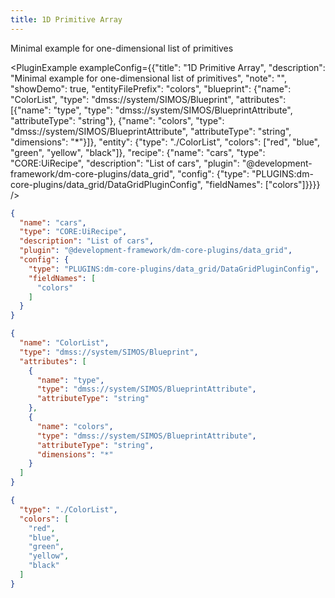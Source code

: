 ```yaml
---
title: 1D Primitive Array
---
```



Minimal example for one-dimensional list of primitives

<PluginExample exampleConfig={{"title": "1D Primitive Array", "description": "Minimal example for one-dimensional list of primitives", "note": "", "showDemo": true, "entityFilePrefix": "colors", "blueprint": {"name": "ColorList", "type": "dmss://system/SIMOS/Blueprint", "attributes": [{"name": "type", "type": "dmss://system/SIMOS/BlueprintAttribute", "attributeType": "string"}, {"name": "colors", "type": "dmss://system/SIMOS/BlueprintAttribute", "attributeType": "string", "dimensions": "*"}]}, "entity": {"type": "./ColorList", "colors": ["red", "blue", "green", "yellow", "black"]}, "recipe": {"name": "cars", "type": "CORE:UiRecipe", "description": "List of cars", "plugin": "@development-framework/dm-core-plugins/data_grid", "config": {"type": "PLUGINS:dm-core-plugins/data_grid/DataGridPluginConfig", "fieldNames": ["colors"]}}}} />


```json title="cars.recipe.json" 
{
  "name": "cars",
  "type": "CORE:UiRecipe",
  "description": "List of cars",
  "plugin": "@development-framework/dm-core-plugins/data_grid",
  "config": {
    "type": "PLUGINS:dm-core-plugins/data_grid/DataGridPluginConfig",
    "fieldNames": [
      "colors"
    ]
  }
} 
```
```json title="ColorList.blueprint.json" 
{
  "name": "ColorList",
  "type": "dmss://system/SIMOS/Blueprint",
  "attributes": [
    {
      "name": "type",
      "type": "dmss://system/SIMOS/BlueprintAttribute",
      "attributeType": "string"
    },
    {
      "name": "colors",
      "type": "dmss://system/SIMOS/BlueprintAttribute",
      "attributeType": "string",
      "dimensions": "*"
    }
  ]
} 
```

```json title="colors.entity.json" 
{
  "type": "./ColorList",
  "colors": [
    "red",
    "blue",
    "green",
    "yellow",
    "black"
  ]
} 
```

